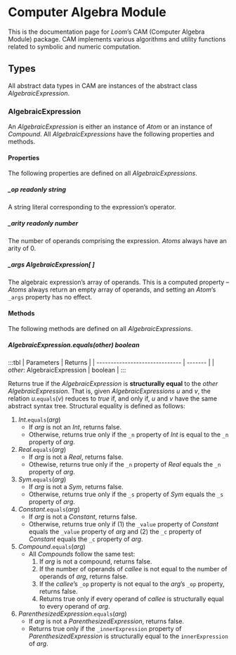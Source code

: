 # Computer Algebra Module
This is the documentation page for _Loom_’s CAM (Computer Algebra Module) package. CAM implements various algorithms and utility functions related to symbolic and numeric computation.

## Types
All abstract data types in CAM are instances of the abstract class _AlgebraicExpression_.

### AlgebraicExpression
An _AlgebraicExpression_ is either an instance of _Atom_ or an instance of _Compound_. All _AlgebraicExpressions_ have the following properties and methods.

#### Properties
The following properties are defined on all _AlgebraicExpressions_.

##### _op __readonly string__
A string literal corresponding to the expression’s operator.

##### _arity __readonly number__
The number of operands comprising the expression. _Atoms_ always have an arity of 0.

##### _args __AlgebraicExpression[ ]__  
The algebraic expression’s array of operands. This is a computed property – _Atoms_ always return an empty array of operands, and setting an _Atom_’s `_args` property has no effect.

#### Methods 
The following methods are defined on all _AlgebraicExpressions_.

##### _AlgebraicExpression_.equals(_other_) __boolean__

:::tbl
| Parameters                     | Returns |
| ------------------------------ | ------- |
| ${other:}$ AlgebraicExpression | boolean |
:::

Returns true if the _AlgebraicExpression_ is __structurally equal__ to the ${other}$ _AlgebraicExpression_. That is, given _AlgebraicExpressions_ ${u}$ and ${v,}$ the relation ${u.\texttt{equals}(v)}$ reduces to _true_ if, and only if, ${u}$ and ${v}$ have the same abstract syntax tree. Structural equality is defined as follows: 

1. ${Int.\texttt{equals}(arg)}$
	- If _arg_ is not an _Int_, returns false.
	- Otherwise, returns true only if the `_n` property of _Int_ is equal to the `_n` property of _arg_.
2. ${Real.\texttt{equals}(arg)}$
	- If _arg_ is not a _Real_, returns false.
	- Othewise, returns true only if the `_n` property of _Real_ equals the `_n` property of _arg_.
3. ${Sym.\texttt{equals}(arg)}$
	- If _arg_ is not a _Sym_, returns false.
	- Otherwise, returns true only if the `_s` property of _Sym_ equals the `_s` property of _arg_.
3. ${Constant.\texttt{equals}(arg)}$
	- If _arg_ is not a _Constant_, returns false.
	- Otherwise, returns true only if (1) the `_value` property of _Constant_ equals the `_value` property of _arg_ and (2) the `_c` property of _Constant_ equals the `_c` property of _arg_.
4. ${Compound.\texttt{equals}(arg)}$
	- All _Compounds_ follow the same test:
		1. If _arg_ is not a compound, returns false. 
		2. If the number of operands of _callee_ is not equal to the number of operands of _arg_, returns false. 
		3. If the _callee_’s `_op` property is not equal to the _arg_’s `_op` property, returns false. 
		4. Returns true only if every operand of _callee_ is structurally equal to
		every operand of _arg_.
5. ${ParenthesizedExpression.\texttt{equals}(arg)}$
	- If _arg_ is not a _ParenthesizedExpression_, returns false.
	- Returns true only if the `_innerExpression` property of _ParenthesizedExpression_ is structurally equal to the `innerExpression` of _arg_.











